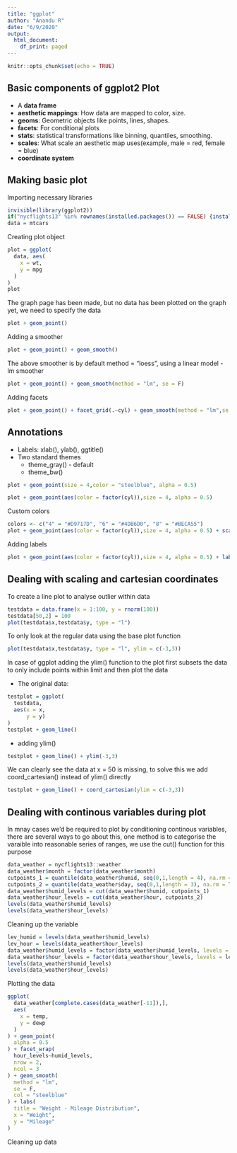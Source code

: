 ```yaml
---
title: "ggplot"
author: "Anandu R"
date: "6/9/2020"
output:
  html_document:
    df_print: paged
---
```

  
```r
knitr::opts_chunk$set(echo = TRUE)
```

## Basic components of ggplot2 Plot 
- A **data frame**
- **aesthetic mappings**: How data are mapped to color, size.
- **geoms**: Geometric objects like points, lines, shapes.
- **facets**: For conditional plots 
- **stats**: statistical transformations like binning, quantiles, smoothing.
- **scales**: What scale an aesthetic map uses(example, male = red, female = blue)
- **coordinate system**

## Making basic plot 

Importing necessary libraries 

```r
invisible(library(ggplot2))
if("nycflights13" %in% rownames(installed.packages()) == FALSE) {install.packages("nycflights13")}
data = mtcars
```

Creating plot object 

```r
plot = ggplot(
  data, aes(
    x = wt,
    y = mpg
  )
)
plot
```

The graph page has been made, but no data has been plotted on the graph yet, we need to specify the data 

```r
plot + geom_point()
```

Adding a smoother 

```r
plot + geom_point() + geom_smooth()
```

The above smoother is by default method = "loess", using a linear model - lm smoother 

```r
plot + geom_point() + geom_smooth(method = "lm", se = F)
```

Adding facets 

```r
plot + geom_point() + facet_grid(.~cyl) + geom_smooth(method = "lm",se = F)
```

## Annotations 

- Labels: xlab(), ylab(), ggtitle()
- Two standard themes 
  - theme_gray() - default
  - theme_bw()
  
```r
plot + geom_point(size = 4,color = "steelblue", alpha = 0.5)
```

```r
plot + geom_point(aes(color = factor(cyl)),size = 4, alpha = 0.5)
```

Custom colors 

```r
colors <- c("4" = "#D9717D", "6" = "#4DB6D0", "8" = "#BECA55")
plot + geom_point(aes(color = factor(cyl)),size = 4, alpha = 0.5) + scale_color_manual(values = colors)
```

Adding labels 

```r
plot + geom_point(aes(color = factor(cyl)),size = 4, alpha = 0.5) + labs(title = "Weight - Mileage Distribution", x = "weight", y = "mileage per gallon")
```

## Dealing with scaling and cartesian coordinates

To create a line plot to analyse outlier within data 
```r
testdata = data.frame(x = 1:100, y = rnorm(100))
testdata[50,2] = 100
plot(testdata$x,testdata$y, type = "l")
```

To only look at the regular data using the base plot function 

```r
plot(testdata$x,testdata$y, type = "l", ylim = c(-3,3))
```

In case of ggplot adding the ylim() function to the plot first subsets the data to only include points within limit and then plot the data

- The original data: 
```r
testplot = ggplot(
  testdata,
  aes(x = x,
      y = y)
)
testplot + geom_line()
```

- adding ylim()

```r
testplot + geom_line() + ylim(-3,3)
```

We can clearly see the data at x = 50 is missing, to solve this we add coord_cartesian() instead of ylim() directly

```r
testplot + geom_line() + coord_cartesian(ylim = c(-3,3))
```

## Dealing with continous variables during plot 

In mnay cases we'd be required to plot by conditioning continous variables, there are several ways to go about this, one method is to categorise the varaible into reasonable series of ranges, we use the cut() function for this purpose 

```r
data_weather = nycflights13::weather
data_weather$month = factor(data_weather$month)
cutpoints_1 = quantile(data_weather$humid, seq(0,1,length = 4), na.rm = T)
cutpoints_2 = quantile(data_weather$day, seq(0,1,length = 3), na.rm = T)
data_weather$humid_levels = cut(data_weather$humid, cutpoints_1)
data_weather$hour_levels = cut(data_weather$hour, cutpoints_2)
levels(data_weather$humid_levels)
levels(data_weather$hour_levels)
```

Cleaning up the variable 

```r
lev_humid = levels(data_weather$humid_levels)
lev_hour = levels(data_weather$hour_levels)
data_weather$humid_levels = factor(data_weather$humid_levels, levels = lev_humid, labels = c("low","med","high"))
data_weather$hour_levels = factor(data_weather$hour_levels, levels = lev_hour, labels = c("day","night"))
levels(data_weather$humid_levels)
levels(data_weather$hour_levels)
```

Plotting the data 

```r
ggplot(
  data_weather[complete.cases(data_weather[-11]),],
  aes(
    x = temp,
    y = dewp
  )
) + geom_point(
  alpha = 0.5
) + facet_wrap(
  hour_levels~humid_levels,
  nrow = 2, 
  ncol = 3
) + geom_smooth(
  method = "lm",
  se = F,
  col = "steelblue"
) + labs(
  title = "Weight - Mileage Distribution",
  x = "Weight",
  y = "Mileage"
)
```

Cleaning up data 

```r

```

